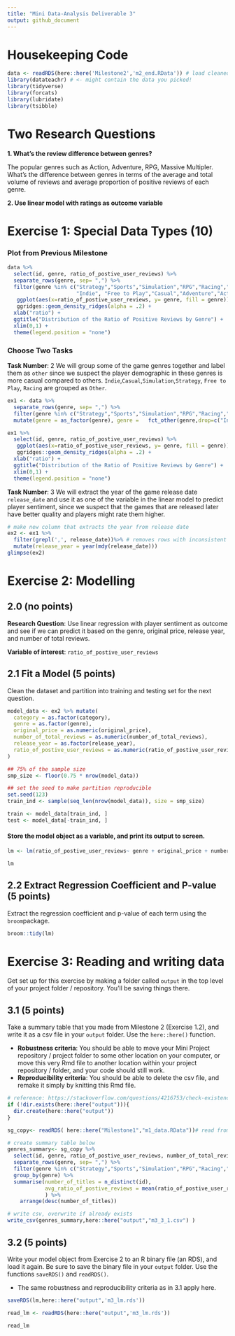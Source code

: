 ```yaml
---
title: "Mini Data-Analysis Deliverable 3"
output: github_document
---
```


# Housekeeping Code

```r
data <- readRDS(here::here('Milestone2','m2_end.RData')) # load cleaned data from milestone 2
library(datateachr) # <- might contain the data you picked!
library(tidyverse)
library(forcats)
library(lubridate)
library(tsibble)
```

# Two Research Questions

**1. What's the review difference between genres?**

The popular genres such as Action, Adventure, RPG, Massive Multipler. What's the difference between genres in terms of the average and total volume of reviews and average proportion of positive reviews of each genre.

**2. Use linear model with ratings as outcome variable **


# Exercise 1: Special Data Types (10)

### Plot from Previous Milestone
```r
data %>%
  select(id, genre, ratio_of_postive_user_reviews) %>% 
  separate_rows(genre, sep= ",") %>% 
  filter(genre %in% c("Strategy","Sports","Simulation","RPG","Racing","Massively Multiplayer",
                      "Indie", "Free to Play","Casual","Adventure","Action")) %>% # filter out the non-popular genres. popularity based on prior knowledge. 
   ggplot(aes(x=ratio_of_postive_user_reviews, y= genre, fill = genre)) +
   ggridges::geom_density_ridges(alpha = .2) +
  xlab("ratio") + 
  ggtitle("Distribution of the Ratio of Positive Reviews by Genre") +
  xlim(0,1) +
  theme(legend.position = "none") 
```

### Choose Two Tasks

**Task Number**: 2
We will group some of the game genres together and label them as `other` since we suspect the player demographic in these genres is more casual compared to others. `Indie`,`Casual`,`Simulation`,`Strategy`, `Free to Play`, `Racing` are grouped as `Other`. 
```r
ex1 <- data %>%
  separate_rows(genre, sep= ",") %>% 
  filter(genre %in% c("Strategy","Sports","Simulation","RPG","Racing","Massively Multiplayer", "Indie", "Free to Play","Casual","Adventure","Action")) %>% 
  mutate(genre = as_factor(genre), genre =   fct_other(genre,drop=c("Indie","Casual","Simulation","Strategy", "Free to Play", "Racing")))

ex1 %>%
  select(id, genre, ratio_of_postive_user_reviews) %>% 
   ggplot(aes(x=ratio_of_postive_user_reviews, y= genre, fill = genre)) +
   ggridges::geom_density_ridges(alpha = .2) +
  xlab("ratio") + 
  ggtitle("Distribution of the Ratio of Positive Reviews by Genre") +
  xlim(0,1) +
  theme(legend.position = "none") 
```


**Task Number**: 3
We will extract the year of the game release date `release_date` and use it as one of the variable in the linear model to predict player sentiment, since we suspect that the games that are released later have better quality and players might rate them higher.  

```r
# make new column that extracts the year from release date
ex2 <- ex1 %>%
  filter(grepl(',', release_date))%>% # removes rows with inconsistent date format
  mutate(release_year = year(mdy(release_date)))
glimpse(ex2)
```



# Exercise 2: Modelling

## 2.0 (no points)

**Research Question**: Use linear regression with player sentiment as outcome and see if we can predict it based on the genre, original price, release year, and number of total reviews. 

**Variable of interest**: `ratio_of_postive_user_reviews`


## 2.1 Fit a Model (5 points)

Clean the dataset and partition into training and testing set for the next question.
```r
model_data <- ex2 %>% mutate(
  category = as.factor(category),
  genre = as.factor(genre),
  original_price = as.numeric(original_price),
  number_of_total_reviews = as.numeric(number_of_total_reviews),
  release_year = as.factor(release_year),
  ratio_of_postive_user_reviews = as.numeric(ratio_of_postive_user_reviews)
)

## 75% of the sample size
smp_size <- floor(0.75 * nrow(model_data))

## set the seed to make partition reproducible
set.seed(123)
train_ind <- sample(seq_len(nrow(model_data)), size = smp_size)

train <- model_data[train_ind, ]
test <- model_data[-train_ind, ]  

```

#### Store the model object as a variable, and print its output to screen.
```r
lm <- lm(ratio_of_postive_user_reviews~ genre + original_price + number_of_total_reviews + release_year , data = train)

lm
```

## 2.2 Extract Regression Coefficient and P-value (5 points)

Extract the regression coefficient and p-value of each term using the `broom`package.
  
```r
broom::tidy(lm)
```


# Exercise 3: Reading and writing data

Get set up for this exercise by making a folder called `output` in the top level of your project folder / repository. You'll be saving things there. 

## 3.1 (5 points)

Take a summary table that you made from Milestone 2 (Exercise 1.2), and write it as a csv file in your `output` folder. Use the `here::here()` function.

- **Robustness criteria**: You should be able to move your Mini Project repository / project folder to some other location on your computer, or move this very Rmd file to another location within your project repository / folder, and your code should still work.
- **Reproducibility criteria**: You should be able to delete the csv file, and remake it simply by knitting this Rmd file. 
  
```r
# reference: https://stackoverflow.com/questions/4216753/check-existence-of-directory-and-create-if-doesnt-exist
if (!dir.exists(here::here("output"))){
  dir.create(here::here("output"))
}

sg_copy<- readRDS( here::here("Milestone1","m1_data.RData"))# read from milestone 2 data to recreate summary table

# create summary table below
genres_summary<- sg_copy %>%
  select(id, genre, ratio_of_postive_user_reviews, number_of_total_reviews) %>% 
  separate_rows(genre, sep= ",") %>% 
  filter(genre %in% c("Strategy","Sports","Simulation","RPG","Racing","Massively Multiplayer", "Indie", "Free to Play","Casual","Adventure","Action")) %>%
  group_by(genre) %>%
  summarise(number_of_titles = n_distinct(id),
            avg_ratio_of_postive_reviews = mean(ratio_of_postive_user_reviews, na.rm=T)
            ) %>%
    arrange(desc(number_of_titles))

# write csv, overwrite if already exists
write_csv(genres_summary,here::here("output","m3_3_1.csv") )
```


## 3.2 (5 points)

Write your model object from Exercise 2 to an R binary file (an RDS), and load it again. Be sure to save the binary file in your `output` folder. Use the functions `saveRDS()` and `readRDS()`. 

- The same robustness and reproducibility criteria as in 3.1 apply here.

```r
saveRDS(lm,here::here("output",'m3_lm.rds'))

read_lm <- readRDS(here::here("output",'m3_lm.rds'))

read_lm
```



